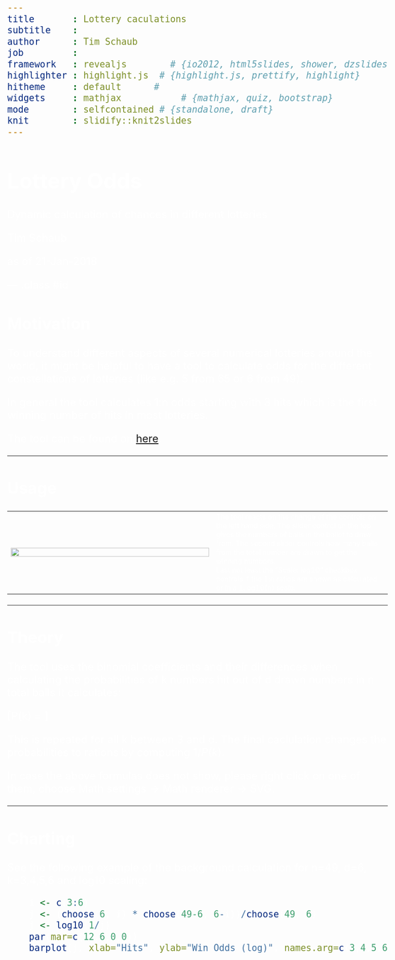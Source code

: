 ---
title       : Lottery caculations 
subtitle    : 
author      : Tim Schaub
job         : 
framework   : revealjs        # {io2012, html5slides, shower, dzslides, ...}
highlighter : highlight.js  # {highlight.js, prettify, highlight}
hitheme     : default      # 
widgets     : mathjax           # {mathjax, quiz, bootstrap}
mode        : selfcontained # {standalone, draft}
knit        : slidify::knit2slides
---
<style>

body {
  font-size: 24px;
  color: #ffffff
}

.reveal h1 {
    font-size: 36px;
    text-shadow: none;
    color: #ffffff;
    text-align: left;
    font-family: Arial, sans-serif;
}

.reveal h2 {
    font-size: 30px;
    color: #ffffff;
    text-align: left;
    font-family: Arial, sans-serif;
}

.reveal p {
    font-size: 24px;
    color: #ffffff;
    text-align: left;
    padding-bottom: 15px;
    font-family: Arial, sans-serif;
}

.reveal table td {
  vertical-align: top;
  padding: 20px;
  font-size: 24px;
}

.reveal table th {
  vertical-align: top;
  padding: 20px;
  font-size: 24px;
}

</style>

# Lottery Odds

Dynamic calculation of chances in different lotteries

Tim Schaub

as of 21-Jan-2018

--- .class #id 

## Motivation

To understand different aspects of several numerical lotteries around the world, it might be helpful to have a tool to calculate odds for the different constellations of lotteries (like e.g. 5 from 65 or 6 from 49).


In general the tool calculates 1:n odds starting with 3 hits which is the first winning number of hits in most lotteries.


The tool can be found on [here](https://timschaub.shinyapps.io/lottery/).

---

## Usage
<TABLE>
  <TR>
    <TD width=448px>
      <IMG src="pic/shot1.jpg" width="100%">
    </TD>
    <TD>
      The tool reacts on the change of the controls on the left hand side. The slider control on the top gives the numbers of balls in the ballot to draw from. The second slider controls how many balls from the total number are drawn to get the winning numbers. <BR> 
      Last not least the "Scale: log10" checkbox controls if the 1:n ratios are shown as calculated or in a 1:log10(n) scale.
    </TD>
  </TR>
</TABLE>


---

## Theory


The tool uses the binomial coefficients and their differences when calculating the probabilities of k numbers hit out of d drawn numbers in n total balls it calculates: 


\[P(k) = \frac{\binom{d}{k}*\binom{n-d}{n-k}}{\binom{n}{d}}\] 



This is repeated for all k between 3 and d. The final caclulation changes the probabilities to rations by computing    $1/P(k)$. 


In case the above formulas does not show, please right click on one of them, choose Math settings -> Math renderer -> SVG.

---

## Charting

See the following example of the background calculation for n=49, d=6, k=3,4,5,6 and log10 scaling:

```{r example}
    i <- c(3:6)   
    j <- (choose(6, i) * choose(49-6, 6-i))/choose(49, 6)
    j <- log10(1/j)
    par(mar=c(12,6,0,0))
    barplot(j, xlab="Hits", ylab="Win Odds (log)", names.arg=c(3,4,5,6))
```
